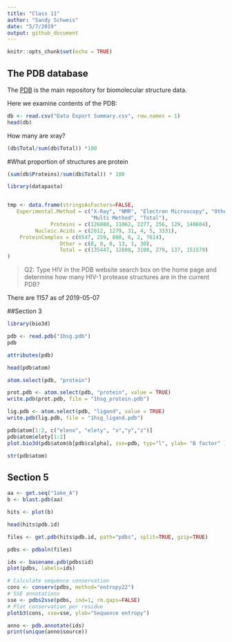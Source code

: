 ```yaml
---
title: "Class 11"
author: "Sandy Schweis"
date: "5/7/2019"
output: github_document
---
```


```r
knitr::opts_chunk$set(echo = TRUE)
```

## The PDB database

The [PDB](http://www.rcsb.org/) is the main repository for biomolecular structure data. 

Here we examine contents of the PDB:

```r
db <- read.csv("Data Export Summary.csv", row.names = 1)
head(db)
```

How many are xray?
```r
(db$Total/sum(db$Total)) *100
```


#What proportion of structures are protein
```r
(sum(db$Proteins)/sum(db$Total)) * 100
```

```r
library(datapasta)


tmp <- data.frame(stringsAsFactors=FALSE,
   Experimental.Method = c("X-Ray", "NMR", "Electron Microscopy", "Other",
                           "Multi Method", "Total"),
              Proteins = c(126880, 11062, 2277, 256, 129, 140604),
         Nucleic.Acids = c(2012, 1279, 31, 4, 5, 3331),
    ProteinComplex = c(6547, 259, 800, 6, 2, 7614),
                 Other = c(8, 8, 0, 13, 1, 30),
                 Total = c(135447, 12608, 3108, 279, 137, 151579)
)

```

> Q2: Type HIV in the PDB website search box on the home page and determine how many
HIV-1 protease structures are in the current PDB?

There are 1157 as of 2019-05-07


##Section 3

```r
library(bio3d)

pdb <- read.pdb("1hsg.pdb")
pdb
```

```r
attributes(pdb)
```

```r
head(pdb$atom)
```

```r
atom.select(pdb, "protein")
```

```r
prot.pdb <- atom.select(pdb, "protein", value = TRUE)
write.pdb(prot.pdb, file = "1hsg_protein.pdb")
```

```r
lig.pdb <- atom.select(pdb, "ligand", value = TRUE)
write.pdb(lig.pdb, file = "1hsg_ligand.pdb")
```

```r
pdb$atom[1:2, c("eleno", "elety", "x","y","z")]
pdb$atom$elety[1:2]
plot.bio3d(pdb$atom$b[pdb$calpha], sse=pdb, typ="l", ylab= "B factor" )
```

```r
str(pdb$atom)
```

## Section 5
```r
aa <- get.seq("1ake_A")
b <- blast.pdb(aa)
```
```r
hits <- plot(b)
```

```r
head(hits$pdb.id)
```

```r
files <- get.pdb(hits$pdb.id, path="pdbs", split=TRUE, gzip=TRUE)
```

```r
pdbs <- pdbaln(files)
```

```r
ids <- basename.pdb(pdbs$id)
plot(pdbs, labels=ids)
```

```r
# Calculate sequence conservation
cons <- conserv(pdbs, method="entropy22")
# SSE annotations
sse <- pdbs2sse(pdbs, ind=1, rm.gaps=FALSE)
# Plot conservation per residue
plotb3(cons, sse=sse, ylab="Sequence entropy")
```

```r
anno <- pdb.annotate(ids)
print(unique(anno$source))

```




















